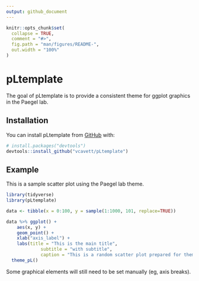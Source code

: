 ```yaml
---
output: github_document
---
```


```r

knitr::opts_chunk$set(
  collapse = TRUE,
  comment = "#>",
  fig.path = "man/figures/README-",
  out.width = "100%"
)
```

# pLtemplate

<!-- badges: start -->
<!-- badges: end -->

The goal of pLtemplate is to provide a consistent theme for ggplot graphics in the Paegel lab.

## Installation

You can install pLtemplate from [GitHub](https://github.com/) with:

``` r
# install.packages("devtools")
devtools::install_github("vcavett/pLtemplate")
```
## Example

This is a sample scatter plot using the Paegel lab theme.

```r
library(tidyverse)
library(pLtemplate)

data <- tibble(x = 0:100, y = sample(1:1000, 101, replace=TRUE))

data %>% ggplot() + 
	aes(x, y) + 
	geom_point() + 
	xlab("axis_label") +
	labs(title = "This is the main title",
			 subtitle = "with subtitle",
			 caption = "This is a random scatter plot prepared for theme demonstration.") +
  theme_pL()

```

Some graphical elements will still need to be set manually (eg, axis breaks).
